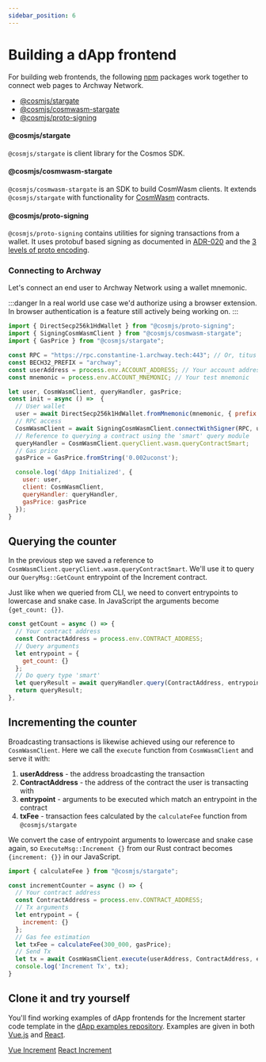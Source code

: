 ```yaml
---
sidebar_position: 6
---
```


# Building a dApp frontend

For building web frontends, the following [npm](https://www.npmjs.com/) packages work together to connect web pages to Archway Network.

- [@cosmjs/stargate](https://www.npmjs.com/package/@cosmjs/stargate)
- [@cosmjs/cosmwasm-stargate](https://www.npmjs.com/package/@cosmjs/cosmwasm-stargate)
- [@cosmjs/proto-signing](https://www.npmjs.com/package/@cosmjs/proto-signing)

#### @cosmjs/stargate
`@cosmjs/stargate` is client library for the Cosmos SDK.

#### @cosmjs/cosmwasm-stargate
`@cosmjs/cosmwasm-stargate` is an SDK to build CosmWasm clients. It extends `@cosmjs/stargate` with functionality for [CosmWasm](https://cosmwasm.com/) contracts.

#### @cosmjs/proto-signing
`@cosmjs/proto-signing` contains utilities for signing transactions from a wallet. It uses protobuf based signing as documented in [ADR-020](https://github.com/cosmos/cosmos-sdk/blob/66c5798cec/docs/architecture/adr-020-protobuf-transaction-encoding.md) and the [3 levels of proto encoding](https://warta.it/blog/cosmos-sdk-protobuf-signing).


### Connecting to Archway

Let's connect an end user to Archway Network using a wallet mnemonic.

:::danger
In a real world use case we'd authorize using a browser extension. In browser authentication is a feature still actively being working on.
:::

```js
import { DirectSecp256k1HdWallet } from "@cosmjs/proto-signing";
import { SigningCosmWasmClient } from "@cosmjs/cosmwasm-stargate";
import { GasPrice } from "@cosmjs/stargate";

const RPC = "https://rpc.constantine-1.archway.tech:443"; // Or, titus deployments: `const RPC = "https://rpc.titus-1.archway.tech:443";`
const BECH32_PREFIX = "archway";
const userAddress = process.env.ACCOUNT_ADDRESS; // Your account address (pub address for mnemonic)
const mnemonic = process.env.ACCOUNT_MNEMONIC; // Your test mnemonic

let user, CosmWasmClient, queryHandler, gasPrice;
const init = async () =>  {
  // User wallet
  user = await DirectSecp256k1HdWallet.fromMnemonic(mnemonic, { prefix: BECH32_PREFIX });
  // RPC access
  CosmWasmClient = await SigningCosmWasmClient.connectWithSigner(RPC, user);
  // Reference to querying a contract using the 'smart' query module
  queryHandler = CosmWasmClient.queryClient.wasm.queryContractSmart;
  // Gas price
  gasPrice = GasPrice.fromString('0.002uconst');

  console.log('dApp Initialized', {
    user: user,
    client: CosmWasmClient,
    queryHandler: queryHandler,
    gasPrice: gasPrice
  });
}
```

## Querying the counter

In the previous step we saved a reference to `CosmWasmClient.queryClient.wasm.queryContractSmart`. We'll use it to query our `QueryMsg::GetCount` entrypoint of the Increment contract. 

Just like when we queried from CLI, we need to convert entrypoints to lowercase and snake case. In JavaScript the arguments become `{get_count: {}}`.

```js
const getCount = async () => {
  // Your contract address
  const ContractAddress = process.env.CONTRACT_ADDRESS;
  // Query arguments
  let entrypoint = {
    get_count: {}
  };
  // Do query type 'smart'
  let queryResult = await queryHandler.query(ContractAddress, entrypoint);
  return queryResult;
},
```

## Incrementing the counter
Broadcasting transactions is likewise achieved using our reference to `CosmWasmClient`. Here we call the `execute` function from `CosmWasmClient` and serve it with:

1. **userAddress** - the address broadcasting the transaction
2. **ContractAddress** - the address of the contract the user is transacting with
3. **entrypoint** - arguments to be executed which match an entrypoint in the contract
4. **txFee** - transaction fees calculated by the `calculateFee` function from `@cosmjs/stargate`

We convert the case of entrypoint arguments to lowercase and snake case again, so `ExecuteMsg::Increment {}` from our Rust contract becomes `{increment: {}}` in our JavaScript.

```js
import { calculateFee } from "@cosmjs/stargate";

const incrementCounter = async () => {
  // Your contract address
  const ContractAddress = process.env.CONTRACT_ADDRESS;
  // Tx arguments
  let entrypoint = {
    increment: {}
  };
  // Gas fee estimation
  let txFee = calculateFee(300_000, gasPrice);
  // Send Tx
  let tx = await CosmWasmClient.execute(userAddress, ContractAddress, entrypoint, txFee);
  console.log('Increment Tx', tx);
}
```

## Clone it and try yourself

You'll find working examples of dApp frontends for the Increment starter code template in the [dApp examples repository](https://github.com/archway-network/dApp-examples). Examples are given in both [Vue.js](https://vuejs.org/) and [React](https://reactjs.org/).


<Tabs>
  <TabItem value="vue" label="Vue.js" default>
    <a href="https://github.com/archway-network/dApp-examples/tree/main/vuejs/increment" target="_blank">Vue Increment</a>
  </TabItem>
  <TabItem value="react" label="React">
    <a href="https://github.com/archway-network/dApp-examples/tree/main/react/increment" target="_blank">React Increment</a>
  </TabItem>
</Tabs>